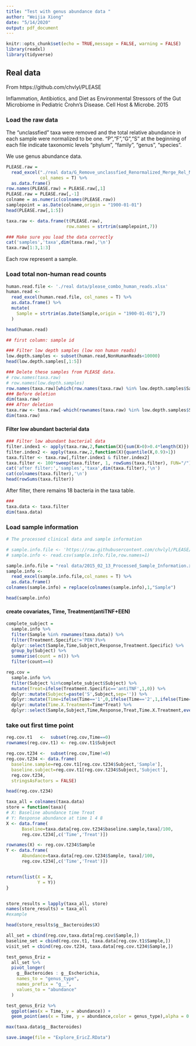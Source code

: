 ```yaml
---
title: "Test with genus abundance data "
author: "Weijia Xiong"
date: "5/14/2020"
output: pdf_document
---
```

```r
knitr::opts_chunk$set(echo = TRUE,message = FALSE, warning = FALSE)
library(readxl)
library(tidyverse)
```

## Real data 

From https://github.com/chvlyl/PLEASE

Inflammation, Antibiotics, and Diet as Environmental Stressors of the Gut Microbiome in Pediatric Crohn’s Disease. Cell Host & Microbe. 2015


### Load the raw data

The "unclassfied" taxa were removed and the total relative abundance in each sample were normalized to be one. "P","F","G","S" at the beginning of each file indicate taxonomic levels "phylum", "family", "genus", "species".

We use genus abundance data.
```r
PLEASE.raw = 
  read_excel("./real data/G_Remove_unclassfied_Renormalized_Merge_Rel_MetaPhlAn_Result.xlsx",
             col_names = T) %>% 
  as.data.frame() 
row.names(PLEASE.raw) = PLEASE.raw[,1]
PLEASE.raw = PLEASE.raw[,-1]
colname = as.numeric(colnames(PLEASE.raw))
samplepoint = as.Date(colname,origin = "1900-01-01")
head(PLEASE.raw[,1:5])
```


```r
taxa.raw <- data.frame(t(PLEASE.raw),
                       row.names = strtrim(samplepoint,7))

### Make sure you load the data correctly
cat('samples','taxa',dim(taxa.raw),'\n')
taxa.raw[1:3,1:3]
```

Each row represent a sample.


### Load total non-human read counts
```r
human.read.file <- './real data/please_combo_human_reads.xlsx'
human.read <- 
  read_excel(human.read.file, col_names = T) %>% 
  as.data.frame() %>% 
  mutate(
    Sample = strtrim(as.Date(Sample,origin = "1900-01-01"),7)
  )

head(human.read)

## first column: sample id
```

```r
### Filter low depth samples (low non human reads)
low.depth.samples <- subset(human.read,NonHumanReads<10000)
head(low.depth.samples[,1:5])
```


```r
### Delete these samples from PLEASE data.
# row.names(taxa.raw)
# row.names(low.depth.samples)
row.names(taxa.raw)[which(row.names(taxa.raw) %in% low.depth.samples$Sample)]
### Before deletion
dim(taxa.raw)
### After deletion
taxa.raw <- taxa.raw[-which(rownames(taxa.raw) %in% low.depth.samples$Sample),]
dim(taxa.raw)
```

#### Filter low abundant bacterial data
```r
### Filter low abundant bacterial data
filter.index1 <- apply(taxa.raw,2,function(X){sum(X>0)>0.4*length(X)})
filter.index2 <- apply(taxa.raw,2,function(X){quantile(X,0.9)>1})
taxa.filter <- taxa.raw[,filter.index1 & filter.index2]
taxa.filter <- 100*sweep(taxa.filter, 1, rowSums(taxa.filter), FUN="/")
cat('after filter:','samples','taxa',dim(taxa.filter),'\n')
cat(colnames(taxa.filter),'\n')
head(rowSums(taxa.filter))
```

After filter, there remains 18 bacteria in the taxa table. 

```r
### 
taxa.data <- taxa.filter
dim(taxa.data)
```


### Load sample information
```r
# The processed clinical data and sample information

# sample.info.file <- 'https://raw.githubusercontent.com/chvlyl/PLEASE/master/1_Data/Processed_Data/Sample_Information/2015_02_13_Processed_Sample_Information.csv'
# sample.info <- read.csv(sample.info.file,row.names=1)

sample.info.file = "real data/2015_02_13_Processed_Sample_Information.xlsx"
sample.info <- 
  read_excel(sample.info.file,col_names = T) %>% 
  as.data.frame()
colnames(sample.info) = replace(colnames(sample.info),1,"Sample")
```

```r
head(sample.info)
```


#### create covariates, Time, Treatment(antiTNF+EEN)
```r
complete_subject =
  sample.info %>% 
  filter(Sample %in% rownames(taxa.data)) %>%
  filter(Treatment.Specific!='PEN')%>%
  dplyr::select(Sample,Time,Subject,Response,Treatment.Specific) %>%
  group_by(Subject) %>% 
  summarise(count = n()) %>% 
  filter(count==4) 

reg.cov = 
  sample.info %>% 
  filter(Subject %in%complete_subject$Subject) %>% 
  mutate(Treat=ifelse(Treatment.Specific=='antiTNF',1,0)) %>%
  dplyr::mutate(Subject=paste('S',Subject,sep='')) %>%
  dplyr::mutate(Time=ifelse(Time=='1',0,ifelse(Time=='2',1,ifelse(Time=='3',4,ifelse(Time=='4',8,NA))))) %>%
  dplyr::mutate(Time.X.Treatment=Time*Treat) %>%
  dplyr::select(Sample,Subject,Time,Response,Treat,Time.X.Treatment,everything())
```


### take out first time point

```r
reg.cov.t1   <-  subset(reg.cov,Time==0)
rownames(reg.cov.t1) <- reg.cov.t1$Subject

reg.cov.t234 <-  subset(reg.cov,Time!=0)
reg.cov.t234 <- data.frame(
  baseline.sample=reg.cov.t1[reg.cov.t234$Subject,'Sample'],
  baseline.subject=reg.cov.t1[reg.cov.t234$Subject,'Subject'],
  reg.cov.t234,
  stringsAsFactors = FALSE)

head(reg.cov.t234)
```




```r
taxa_all = colnames(taxa.data)
store = function(taxa){
# X: Baseline abundance time Treat
# Y: Response abundance at time 1 4 8
X <- data.frame(
      Baseline=taxa.data[reg.cov.t234$baseline.sample,taxa]/100,
      reg.cov.t234[,c('Time','Treat')])

rownames(X) <- reg.cov.t234$Sample
Y <- data.frame(
      Abundance=taxa.data[reg.cov.t234$Sample, taxa]/100,
      reg.cov.t234[,c('Time','Treat')])


return(list(X = X,  
            Y = Y))
}


store_results = lapply(taxa_all, store)
names(store_results) = taxa_all
#example

head(store_results$g__Bacteroides$X)
```



```r
all_set = cbind(reg.cov,taxa.data[reg.cov$Sample,])
baseline_set = cbind(reg.cov.t1, taxa.data[reg.cov.t1$Sample,])
visit_set = cbind(reg.cov.t234, taxa.data[reg.cov.t234$Sample,])
```


```r
test_genus_Eriz =
  all_set %>% 
  pivot_longer(
    g__Bacteroides : g__Escherichia,
    names_to = "genus_type",
    names_prefix = "g__",
    values_to = "abundance"
  )

test_genus_Eriz %>% 
  ggplot(aes(x = Time, y = abundance)) +
  geom_point(aes(x = Time, y = abundance,color = genus_type),alpha = 0.8)
```


```r
max(taxa.data$g__Bacteroides)
```

```r
save.image(file = "Explore_EricZ.RData")
```


